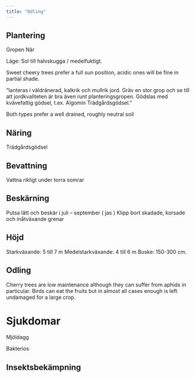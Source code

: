 ```yaml
---
title: "Odling"
---
```


## Plantering

Gropen
När

Läge: Sol till halvskugga / medelfuktigt. 

Sweet cheery trees prefer a full sun position, acidic ones will be fine in partial shade.

"lanteras i väldränerad, kalkrik och mullrik jord. Gräv en stor grop och se till att jordkvaliteten är bra även runt planteringsgropen. Gödslas med kvävefattig gödsel, t.ex. Algomin Trädgårdsgödsel."

Both types prefer a well drained, roughly neutral soil

## Näring

Trädgårdsgödsel

## Bevattning

Vattna rikligt under torra somrar

## Beskärning

Putsa lätt och beskär i juli – september ( jas )
Klipp bort skadade, korsade och inåtväxande grenar

## Höjd

Starkväxande: 5 till 7 m
Medelstarkväxande: 4 till 6 m
Buske: 150-300 cm.

## Odling

Cherry trees are low maintenance although they can suffer from aphids in particular. Birds can eat the fruits but in almost all cases enough is left undamaged for a large crop.

# Sjukdomar

Mjöldagg

Bakterios

<!-- ## Om mjöldagg: https://docplayer.se/209487210-Mjoldagg-gulnande-blad-och-for-tidigt-bladfall-visar-sig-betydligt-senare-blldratagheter-saknas.html -->

## Insektsbekämpning

<!-- Pesticides, and in particular insecticides, can be harmful to pollinators. Most pesticide labels advise against their use during crop bloom for this reason. If an insecticide must be used during bloom, be sure to follow label directions and apply the pesticide when bees are least active, and so that the pesticide will dry before bees come into contact with flowers that have been exposed to it. For example, an application made at dusk or during the night will do the least harm to pollinators who visit flowers during the day. After the crop has finished blooming, be aware that pesticide drift onto non-crop flowering plants in adjacent habitat can harm pollinators on those flowers. -->
